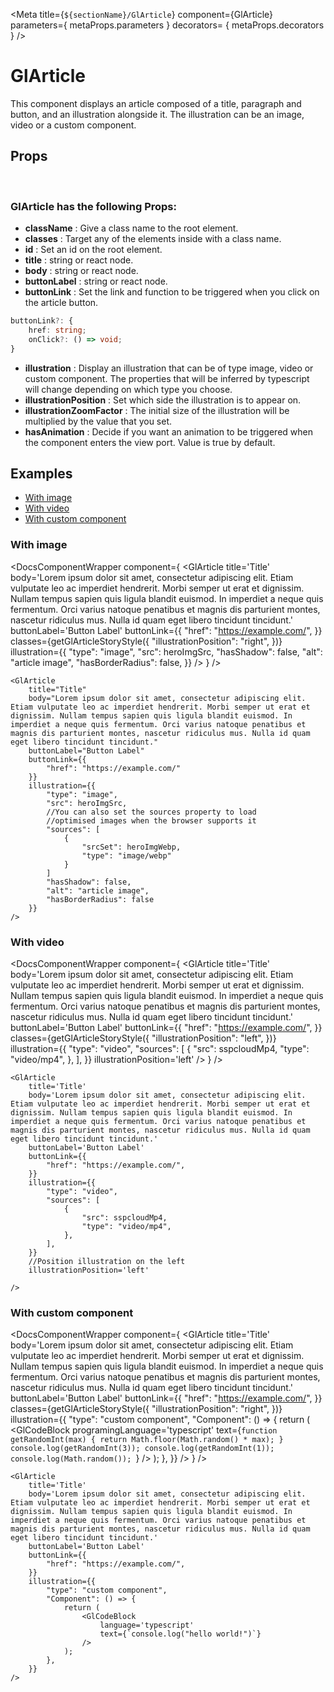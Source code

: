 

<Meta
    title={`${sectionName}/GlArticle`}
    component={GlArticle}
    parameters={
        metaProps.parameters
    }
    decorators= {
        metaProps.decorators
    }
/>

# GlArticle

This component displays an article composed of a title, paragraph
and button, and an illustration alongside it. The illustration
can be an image, video or a custom component.

## Props

<br />

### GlArticle has the following Props:

-   **className** : Give a class name to the root element.
-   **classes** : Target any of the elements inside with a class name.
-   **id** : Set an id on the root element.
-   **title** : string or react node.
-   **body** : string or react node.
-   **buttonLabel** : string or react node.
-   **buttonLink** : Set the link and function to be triggered when
    you click on the article button. <br />

```typescript
buttonLink?: {
    href: string;
    onClick?: () => void;
}
```

-   **illustration** : Display an illustration that can be of type image,
    video or custom component. The properties that will be inferred by
    typescript will change depending on which type you choose.
-   **illustrationPosition** : Set which side the illustration
    is to appear on.
-   **illustrationZoomFactor** : The initial size of the illustration
    will be multiplied by the value that you set.
-   **hasAnimation** : Decide if you want an animation to be triggered
    when the component enters the view port. Value is true by default.

## Examples

-   [With image](#with-image)
-   [With video](#with-video)
-   [With custom component](#with-custom-component)

### With image <a id="with-image"></a>

<DocsComponentWrapper 
    component={
        <GlArticle
            title='Title'
            body='Lorem ipsum dolor sit amet, consectetur adipiscing elit. Etiam vulputate leo ac imperdiet hendrerit. Morbi semper ut erat et dignissim. Nullam tempus sapien quis ligula blandit euismod. In imperdiet a neque quis fermentum. Orci varius natoque penatibus et magnis dis parturient montes, nascetur ridiculus mus. Nulla id quam eget libero tincidunt tincidunt.'
            buttonLabel='Button Label'
            buttonLink={{
                "href": "https://example.com/",
            }}
            classes={getGlArticleStoryStyle({
                "illustrationPosition": "right",
            })}
            illustration={{
                "type": "image",
                "src": heroImgSrc,
                "hasShadow": false,
                "alt": "article image",
                "hasBorderRadius": false,
            }}
        />
    }
/>

```tsx
<GlArticle
    title="Title"
    body="Lorem ipsum dolor sit amet, consectetur adipiscing elit. Etiam vulputate leo ac imperdiet hendrerit. Morbi semper ut erat et dignissim. Nullam tempus sapien quis ligula blandit euismod. In imperdiet a neque quis fermentum. Orci varius natoque penatibus et magnis dis parturient montes, nascetur ridiculus mus. Nulla id quam eget libero tincidunt tincidunt."
    buttonLabel="Button Label"
    buttonLink={{
        "href": "https://example.com/"
    }}
    illustration={{
        "type": "image",
        "src": heroImgSrc,
        //You can also set the sources property to load
        //optimised images when the browser supports it
        "sources": [
            {
                "srcSet": heroImgWebp,
                "type": "image/webp"
            }
        ]
        "hasShadow": false,
        "alt": "article image",
        "hasBorderRadius": false
    }}
/>
```
### With video <a id="with-video"></a>

<DocsComponentWrapper 
    component={
        <GlArticle
            title='Title'
            body='Lorem ipsum dolor sit amet, consectetur adipiscing elit. Etiam vulputate leo ac imperdiet hendrerit. Morbi semper ut erat et dignissim. Nullam tempus sapien quis ligula blandit euismod. In imperdiet a neque quis fermentum. Orci varius natoque penatibus et magnis dis parturient montes, nascetur ridiculus mus. Nulla id quam eget libero tincidunt tincidunt.'
            buttonLabel='Button Label'
            buttonLink={{
                "href": "https://example.com/",
            }}
            classes={getGlArticleStoryStyle({
                "illustrationPosition": "left",
            })}
            illustration={{
                "type": "video",
                "sources": [
                    {
                        "src": sspcloudMp4,
                        "type": "video/mp4",
                    },
                ],
            }}
            illustrationPosition='left'
        />
    }
/>

```tsx
<GlArticle
    title='Title'
    body='Lorem ipsum dolor sit amet, consectetur adipiscing elit. Etiam vulputate leo ac imperdiet hendrerit. Morbi semper ut erat et dignissim. Nullam tempus sapien quis ligula blandit euismod. In imperdiet a neque quis fermentum. Orci varius natoque penatibus et magnis dis parturient montes, nascetur ridiculus mus. Nulla id quam eget libero tincidunt tincidunt.'
    buttonLabel='Button Label'
    buttonLink={{
        "href": "https://example.com/",
    }}
    illustration={{
        "type": "video",
        "sources": [
            {
                "src": sspcloudMp4,
                "type": "video/mp4",
            },
        ],
    }}
    //Position illustration on the left
    illustrationPosition='left'

/>

````

### With custom component <a id="with-custom-component"></a>

<DocsComponentWrapper 
    component={
        <GlArticle
            title='Title'
            body='Lorem ipsum dolor sit amet, consectetur adipiscing elit. Etiam vulputate leo ac imperdiet hendrerit. Morbi semper ut erat et dignissim. Nullam tempus sapien quis ligula blandit euismod. In imperdiet a neque quis fermentum. Orci varius natoque penatibus et magnis dis parturient montes, nascetur ridiculus mus. Nulla id quam eget libero tincidunt tincidunt.'
            buttonLabel='Button Label'
            buttonLink={{
                "href": "https://example.com/",
            }}
            classes={getGlArticleStoryStyle({
                "illustrationPosition": "right",
            })}
            illustration={{
                "type": "custom component",
                "Component": () => {
                    return (
                        <GlCodeBlock
                            programingLanguage='typescript'
                            text={`function getRandomInt(max) {
	return Math.floor(Math.random() * max);
}
console.log(getRandomInt(3));
console.log(getRandomInt(1));
console.log(Math.random());
		`}
                        />
                    );
                },
            }}
        />
    }
/>

```tsx
<GlArticle
    title='Title'
    body='Lorem ipsum dolor sit amet, consectetur adipiscing elit. Etiam vulputate leo ac imperdiet hendrerit. Morbi semper ut erat et dignissim. Nullam tempus sapien quis ligula blandit euismod. In imperdiet a neque quis fermentum. Orci varius natoque penatibus et magnis dis parturient montes, nascetur ridiculus mus. Nulla id quam eget libero tincidunt tincidunt.'
    buttonLabel='Button Label'
    buttonLink={{
        "href": "https://example.com/",
    }}
    illustration={{
        "type": "custom component",
        "Component": () => {
            return (
                <GlCodeBlock
                    language='typescript'
                    text={`console.log("hello world!")`}
                />
            );
        },
    }}
/>
````
